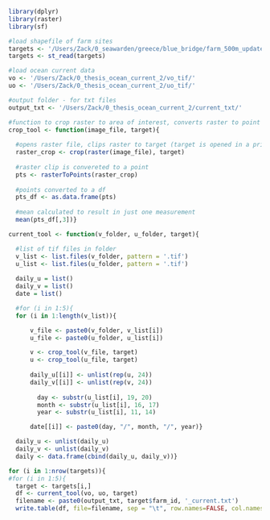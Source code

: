 
```r
library(dplyr)
library(raster)
library(sf)

#load shapefile of farm sites
targets <- '/Users/Zack/0_seawarden/greece/blue_bridge/farm_500m_update_current.shp' 
targets <- st_read(targets)

#load ocean current data
vo <- '/Users/Zack/0_thesis_ocean_current_2/vo_tif/' 
uo <- '/Users/Zack/0_thesis_ocean_current_2/uo_tif/'

#output folder - for txt files
output_txt <- '/Users/Zack/0_thesis_ocean_current_2/current_txt/'
```

```r
#function to crop raster to area of interest, converts raster to point
crop_tool <- function(image_file, target){
  
  #opens raster file, clips raster to target (target is opened in a prior step)
  raster_crop <- crop(raster(image_file), target) 
  
  #raster clip is convereted to a point
  pts <- rasterToPoints(raster_crop) 
  
  #points converted to a df
  pts_df <- as.data.frame(pts) 
  
  #mean calculated to result in just one measurement
  mean(pts_df[,3])} 
```

```r
current_tool <- function(v_folder, u_folder, target){ 

  #list of tif files in folder
  v_list <- list.files(v_folder, pattern = '.tif')
  u_list <- list.files(u_folder, pattern = '.tif')
  
  daily_u = list()
  daily_v = list()
  date = list()

  #for (i in 1:5){
  for (i in 1:length(v_list)){

      v_file <- paste0(v_folder, v_list[i])
      u_file <- paste0(u_folder, u_list[i])

      v <- crop_tool(v_file, target)
      u <- crop_tool(u_file, target)
      
      daily_u[[i]] <- unlist(rep(u, 24))
      daily_v[[i]] <- unlist(rep(v, 24))
        
        day <- substr(u_list[i], 19, 20)
        month <- substr(u_list[i], 16, 17)
        year <- substr(u_list[i], 11, 14)

      date[[i]] <- paste0(day, "/", month, "/", year)}

  daily_u <- unlist(daily_u)
  daily_v <- unlist(daily_v)
  daily <- data.frame(cbind(daily_u, daily_v))}
```

```r
for (i in 1:nrow(targets)){
#for (i in 1:5){
  target <- targets[i,]
  df <- current_tool(vo, uo, target)
  filename <- paste0(output_txt, target$farm_id, '_current.txt')
  write.table(df, file=filename, sep = "\t", row.names=FALSE, col.names=FALSE)}
```
